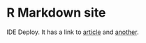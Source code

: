 # R Markdown site

IDE Deploy. It has a link to [article](article.html) and [another](another.html).
